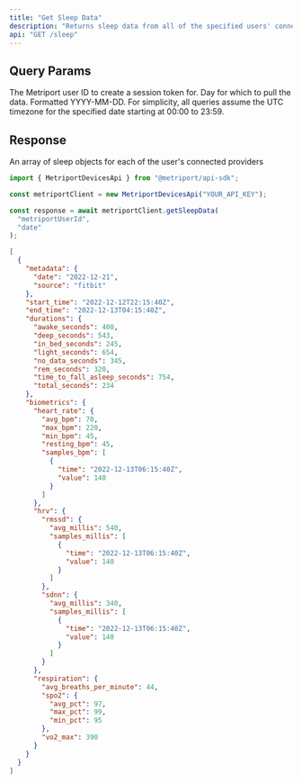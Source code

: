 ```yaml
---
title: "Get Sleep Data"
description: "Returns sleep data from all of the specified users' connected providers."
api: "GET /sleep"
---
```


## Query Params

<ParamField query="userId" type="string" required>
  The Metriport user ID to create a session token for.
</ParamField>

<ParamField query="date" type="string" required>
  Day for which to pull the data. Formatted YYYY-MM-DD.

  <Info>
    For simplicity, all queries assume the UTC timezone for the specified date
    starting at 00:00 to 23:59.
  </Info>
</ParamField>

## Response

<ResponseField name="sleep" type="Sleep[]">
  An array of sleep objects for each of the user's connected providers
</ResponseField>

<ResponseExample>

```javascript Metriport SDK
import { MetriportDevicesApi } from "@metriport/api-sdk";

const metriportClient = new MetriportDevicesApi("YOUR_API_KEY");

const response = await metriportClient.getSleepData(
  "metriportUserId",
  "date"
);
```

</ResponseExample>

```json
[
  {
    "metadata": {
      "date": "2022-12-21",
      "source": "fitbit"
    },
    "start_time": "2022-12-12T22:15:40Z",
    "end_time": "2022-12-13T04:15:40Z",
    "durations": {
      "awake_seconds": 400,
      "deep_seconds": 543,
      "in_bed_seconds": 245,
      "light_seconds": 654,
      "no_data_seconds": 345,
      "rem_seconds": 320,
      "time_to_fall_asleep_seconds": 754,
      "total_seconds": 234
    },
    "biometrics": {
      "heart_rate": {
        "avg_bpm": 70,
        "max_bpm": 220,
        "min_bpm": 45,
        "resting_bpm": 45,
        "samples_bpm": [
          {
            "time": "2022-12-13T06:15:40Z",
            "value": 140
          }
        ]
      },
      "hrv": {
        "rmssd": {
          "avg_millis": 540,
          "samples_millis": [
            {
              "time": "2022-12-13T06:15:40Z",
              "value": 140
            }
          ]
        },
        "sdnn": {
          "avg_millis": 340,
          "samples_millis": [
            {
              "time": "2022-12-13T06:15:40Z",
              "value": 140
            }
          ]
        }
      },
      "respiration": {
        "avg_breaths_per_minute": 44,
        "spo2": {
          "avg_pct": 97,
          "max_pct": 99,
          "min_pct": 95
        },
        "vo2_max": 390
      }
    }
  }
]
```
